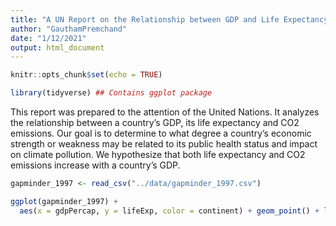 ```yaml
---
title: "A UN Report on the Relationship between GDP and Life Expectancy"
author: "GauthamPremchand"
date: "1/12/2021"
output: html_document
---
```


```r
knitr::opts_chunk$set(echo = TRUE)
```

```r
library(tidyverse) ## Contains ggplot package
```

This report was prepared to the attention of the United Nations. It analyzes the relationship between a country's GDP, its life expectancy and CO2 emissions. Our goal is to determine to what degree a country’s economic strength or weakness may be related to its public health status and impact on climate pollution. We hypothesize that both life expectancy and CO2 emissions increase with a country's GDP.

```r
gapminder_1997 <- read_csv("../data/gapminder_1997.csv")
```

```r
ggplot(gapminder_1997) +
  aes(x = gdpPercap, y = lifeExp, color = continent) + geom_point() + labs(x =
                                                                             "GDP per capita", y = "Life Expectancy")
```
